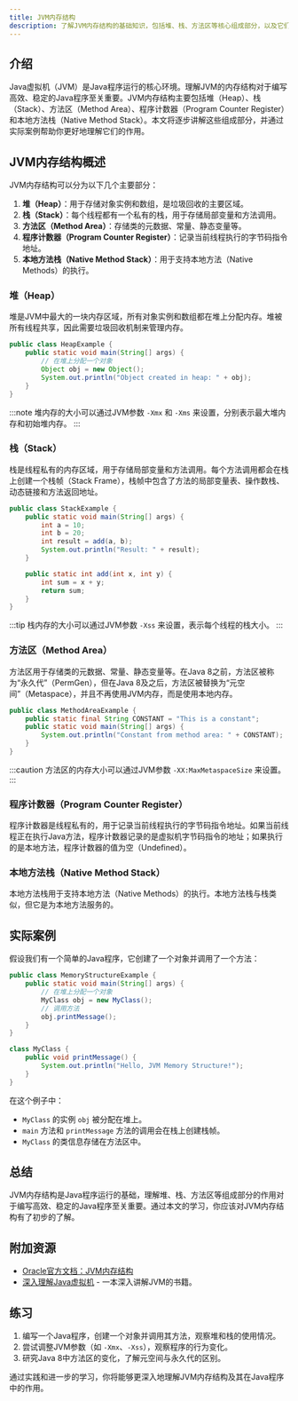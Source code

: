 ```yaml
---
title: JVM内存结构
description: 了解JVM内存结构的基础知识，包括堆、栈、方法区等核心组成部分，以及它们如何协同工作来支持Java程序的运行。
---
```


## 介绍

Java虚拟机（JVM）是Java程序运行的核心环境。理解JVM的内存结构对于编写高效、稳定的Java程序至关重要。JVM内存结构主要包括堆（Heap）、栈（Stack）、方法区（Method Area）、程序计数器（Program Counter Register）和本地方法栈（Native Method Stack）。本文将逐步讲解这些组成部分，并通过实际案例帮助你更好地理解它们的作用。

## JVM内存结构概述

JVM内存结构可以分为以下几个主要部分：

1. **堆（Heap）**：用于存储对象实例和数组，是垃圾回收的主要区域。
2. **栈（Stack）**：每个线程都有一个私有的栈，用于存储局部变量和方法调用。
3. **方法区（Method Area）**：存储类的元数据、常量、静态变量等。
4. **程序计数器（Program Counter Register）**：记录当前线程执行的字节码指令地址。
5. **本地方法栈（Native Method Stack）**：用于支持本地方法（Native Methods）的执行。

### 堆（Heap）

堆是JVM中最大的一块内存区域，所有对象实例和数组都在堆上分配内存。堆被所有线程共享，因此需要垃圾回收机制来管理内存。

```java
public class HeapExample {
    public static void main(String[] args) {
        // 在堆上分配一个对象
        Object obj = new Object();
        System.out.println("Object created in heap: " + obj);
    }
}
```

:::note
堆内存的大小可以通过JVM参数 `-Xmx` 和 `-Xms` 来设置，分别表示最大堆内存和初始堆内存。
:::

### 栈（Stack）

栈是线程私有的内存区域，用于存储局部变量和方法调用。每个方法调用都会在栈上创建一个栈帧（Stack Frame），栈帧中包含了方法的局部变量表、操作数栈、动态链接和方法返回地址。

```java
public class StackExample {
    public static void main(String[] args) {
        int a = 10;
        int b = 20;
        int result = add(a, b);
        System.out.println("Result: " + result);
    }

    public static int add(int x, int y) {
        int sum = x + y;
        return sum;
    }
}
```

:::tip
栈内存的大小可以通过JVM参数 `-Xss` 来设置，表示每个线程的栈大小。
:::

### 方法区（Method Area）

方法区用于存储类的元数据、常量、静态变量等。在Java 8之前，方法区被称为“永久代”（PermGen），但在Java 8及之后，方法区被替换为“元空间”（Metaspace），并且不再使用JVM内存，而是使用本地内存。

```java
public class MethodAreaExample {
    public static final String CONSTANT = "This is a constant";
    public static void main(String[] args) {
        System.out.println("Constant from method area: " + CONSTANT);
    }
}
```

:::caution
方法区的内存大小可以通过JVM参数 `-XX:MaxMetaspaceSize` 来设置。
:::

### 程序计数器（Program Counter Register）

程序计数器是线程私有的，用于记录当前线程执行的字节码指令地址。如果当前线程正在执行Java方法，程序计数器记录的是虚拟机字节码指令的地址；如果执行的是本地方法，程序计数器的值为空（Undefined）。

### 本地方法栈（Native Method Stack）

本地方法栈用于支持本地方法（Native Methods）的执行。本地方法栈与栈类似，但它是为本地方法服务的。

## 实际案例

假设我们有一个简单的Java程序，它创建了一个对象并调用了一个方法：

```java
public class MemoryStructureExample {
    public static void main(String[] args) {
        // 在堆上分配一个对象
        MyClass obj = new MyClass();
        // 调用方法
        obj.printMessage();
    }
}

class MyClass {
    public void printMessage() {
        System.out.println("Hello, JVM Memory Structure!");
    }
}
```

在这个例子中：

- `MyClass` 的实例 `obj` 被分配在堆上。
- `main` 方法和 `printMessage` 方法的调用会在栈上创建栈帧。
- `MyClass` 的类信息存储在方法区中。

## 总结

JVM内存结构是Java程序运行的基础，理解堆、栈、方法区等组成部分的作用对于编写高效、稳定的Java程序至关重要。通过本文的学习，你应该对JVM内存结构有了初步的了解。

## 附加资源

- [Oracle官方文档：JVM内存结构](https://docs.oracle.com/javase/specs/jvms/se17/html/jvms-2.html)
- [深入理解Java虚拟机](https://book.douban.com/subject/34907497/) - 一本深入讲解JVM的书籍。

## 练习

1. 编写一个Java程序，创建一个对象并调用其方法，观察堆和栈的使用情况。
2. 尝试调整JVM参数（如 `-Xmx`、`-Xss`），观察程序的行为变化。
3. 研究Java 8中方法区的变化，了解元空间与永久代的区别。

通过实践和进一步的学习，你将能够更深入地理解JVM内存结构及其在Java程序中的作用。